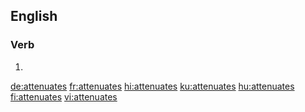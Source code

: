 ==English==

===Verb===
{{head|en|verb form}}

# {{en-third-person singular of|attenuate}}

[[de:attenuates]]
[[fr:attenuates]]
[[hi:attenuates]]
[[ku:attenuates]]
[[hu:attenuates]]
[[fi:attenuates]]
[[vi:attenuates]]